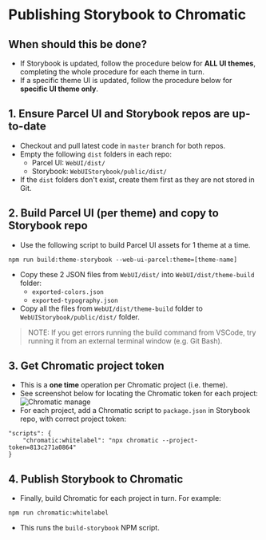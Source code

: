 <Meta title="Web UI Storybook/Introduction/Publishing Storybook Live" />

# Publishing Storybook to Chromatic

## When should this be done?
- If Storybook is updated, follow the procedure below for **ALL UI themes**, completing the whole procedure for each theme in turn.
- If a specific theme UI is updated, follow the procedure below for **specific UI theme only**.

## 1. Ensure Parcel UI and Storybook repos are up-to-date
- Checkout and pull latest code in `master` branch for both repos.
- Empty the following `dist` folders in each repo:
    - Parcel UI: `WebUI/dist/`
    - Storybook: `WebUIStorybook/public/dist/`
- If the `dist` folders don't exist, create them first as they are not stored in Git.

## 2. Build Parcel UI (per theme) and copy to Storybook repo
- Use the following script to build Parcel UI assets for 1 theme at a time.
```
npm run build:theme-storybook --web-ui-parcel:theme=[theme-name]
```
- Copy these 2 JSON files from `WebUI/dist/` into `WebUI/dist/theme-build` folder:
    - `exported-colors.json`
    - `exported-typography.json`
- Copy all the files from `WebUI/dist/theme-build` folder to `WebUIStorybook/public/dist/` folder.

> NOTE: If you get errors running the build command from VSCode, try running it from an external terminal window (e.g. Git Bash).

## 3. Get Chromatic project token
- This is a **one time** operation per Chromatic project (i.e. theme).
- See screenshot below for locating the Chromatic token for each project:
![Chromatic manage](chromatic-manage.jpg)
- For each project, add a Chromatic script to `package.json` in Storybook repo, with correct project token:
```
"scripts": {
    "chromatic:whitelabel": "npx chromatic --project-token=813c271a0864"
}
```

## 4. Publish Storybook to Chromatic
- Finally, build Chromatic for each project in turn. For example:
```
npm run chromatic:whitelabel
```
- This runs the `build-storybook` NPM script.
